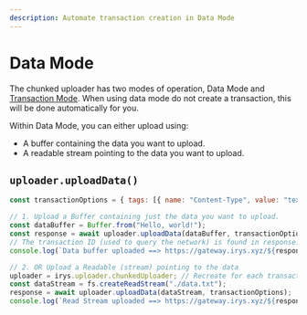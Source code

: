 ```yaml
---
description: Automate transaction creation in Data Mode
---
```


# Data Mode

The chunked uploader has two modes of operation, Data Mode and [Transaction Mode](/build/d/sdk/chunked-uploader/transaction-mode). When using data mode do not create a transaction, this will be done automatically for you.

Within Data Mode, you can either upload using:

- A buffer containing the data you want to upload.
- A readable stream pointing to the data you want to upload.

## `uploader.uploadData()`

```js
const transactionOptions = { tags: [{ name: "Content-Type", value: "text/plain" }] };

// 1. Upload a Buffer containing just the data you want to upload.
const dataBuffer = Buffer.from("Hello, world!");
const response = await uploader.uploadData(dataBuffer, transactionOptions);
// The transaction ID (used to query the network) is found in response.data.id
console.log(`Data buffer uploaded ==> https://gateway.irys.xyz/${response.data.id}`);

// 2. OR Upload a Readable (stream) pointing to the data
uploader = irys.uploader.chunkedUploader; // Recreate for each transaction
const dataStream = fs.createReadStream("./data.txt");
response = await uploader.uploadData(dataStream, transactionOptions);
console.log(`Read Stream uploaded ==> https://gateway.irys.xyz/${response.data.id}`);
```
